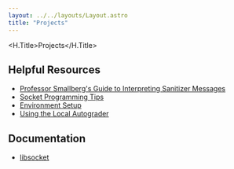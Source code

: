 ```yaml
---
layout: ../../layouts/Layout.astro
title: "Projects"
---
```



<H.Title>Projects</H.Title>
<br/>

<Projects />

## Helpful Resources
- [Professor Smallberg's Guide to Interpreting Sanitizer Messages](http://web.cs.ucla.edu/classes/fall24/cs31/sanitizer.html)
- [Socket Programming Tips](/misc/sockets)
- [Environment Setup](/misc/setup)
- [Using the Local Autograder](/misc/autograder)

## Documentation
- [libsocket](/misc/libsocket)
